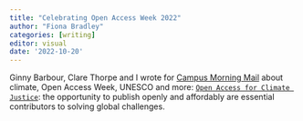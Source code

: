 ```yaml
---
title: "Celebrating Open Access Week 2022"
author: "Fiona Bradley"
categories: [writing]
editor: visual
date: '2022-10-20'
---
```


Ginny Barbour, Clare Thorpe and I wrote for [Campus Morning Mail](https://campusmorningmail.com.au) about climate, Open Access Week, UNESCO and more: [`Open Access for Climate Justice`](https://campusmorningmail.com.au/news/open-access-for-climate-justice/): the opportunity to publish openly and affordably are essential contributors to solving global challenges.
